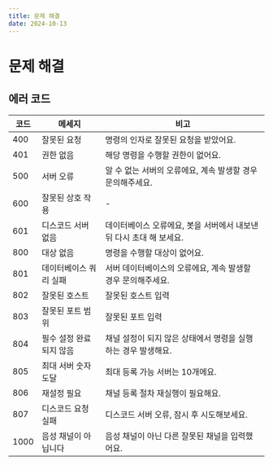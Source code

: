 ```yaml
---
title: 문제 해결
date: 2024-10-13
---
```


# 문제 해결
## 에러 코드
| 코드 | 메세지 | 비고 |
| - | - | - |
| 400 | 잘못된 요청 | 명령의 인자로 잘못된 요청을 받았어요. |
| 401 | 권한 없음 | 해당 명령을 수행할 권한이 없어요. |
| 500 | 서버 오류 | 알 수 없는 서버의 오류에요, 계속 발생할 경우 문의해주세요. |
| 600 | 잘못된 상호 작용 | - |
| 601 | 디스코드 서버 없음 | 데이터베이스 오류에요, 봇을 서버에서 내보낸 뒤 다시 초대 해 보세요. |
| 800 | 대상 없음 | 명령을 수행할 대상이 없어요. |
| 801 | 데이터베이스 쿼리 실패 | 서버 데이터베이스의 오류에요, 계속 발생할 경우 문의해주세요. |
| 802 | 잘못된 호스트 | 잘못된 호스트 입력 |
| 803 | 잘못된 포트 범위 | 잘못된 포트 입력 |
| 804 | 필수 설정 완료되지 않음 | 채널 설정이 되지 않은 상태에서 명령을 실행하는 경우 발생해요. |
| 805 | 최대 서버 숫자 도달 | 최대 등록 가능 서버는 10개에요. |
| 806 | 재설정 필요 | 채널 등록 절차 재실행이 필요해요. |
| 807 | 디스코드 요청 실패 | 디스코드 서버 오류, 잠시 후 시도해보세요. |
| 1000 | 음성 채널이 아닙니다 | 음성 채널이 아닌 다른 잘못된 채널을 입력했어요. |